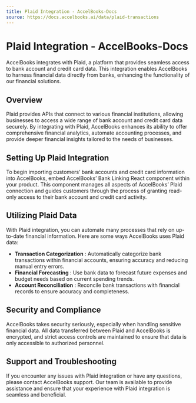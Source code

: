 ```yaml
---
title: Plaid Integration - AccelBooks-Docs
source: https://docs.accelbooks.ai/data/plaid-transactions
---
```


# Plaid Integration - AccelBooks-Docs

AccelBooks integrates with Plaid, a platform that provides seamless access to bank account and credit card data. This integration enables AccelBooks to harness financial data directly from banks, enhancing the functionality of our financial solutions.

## Overview

Plaid provides APIs that connect to various financial institutions, allowing businesses to access a wide range of bank account and credit card data securely. By integrating with Plaid, AccelBooks enhances its ability to offer comprehensive financial analytics, automate accounting processes, and provide deeper financial insights tailored to the needs of businesses.

## Setting Up Plaid Integration

To begin importing customers’ bank accounts and credit card information into AccelBooks, embed AccelBooks’ Bank Linking React component within your product. This component manages all aspects of AccelBooks’ Plaid connection and guides customers through the process of granting read-only access to their bank account and credit card activity.

## Utilizing Plaid Data

With Plaid integration, you can automate many processes that rely on up-to-date financial information. Here are some ways AccelBooks uses Plaid data:

  * **Transaction Categorization** : Automatically categorize bank transactions within financial accounts, ensuring accuracy and reducing manual entry errors.
  * **Financial Forecasting** : Use bank data to forecast future expenses and budget needs based on current spending trends.
  * **Account Reconciliation** : Reconcile bank transactions with financial records to ensure accuracy and completeness.



## Security and Compliance

AccelBooks takes security seriously, especially when handling sensitive financial data. All data transferred between Plaid and AccelBooks is encrypted, and strict access controls are maintained to ensure that data is only accessible to authorized personnel.

## Support and Troubleshooting

If you encounter any issues with Plaid integration or have any questions, please contact AccelBooks support. Our team is available to provide assistance and ensure that your experience with Plaid integration is seamless and beneficial.

